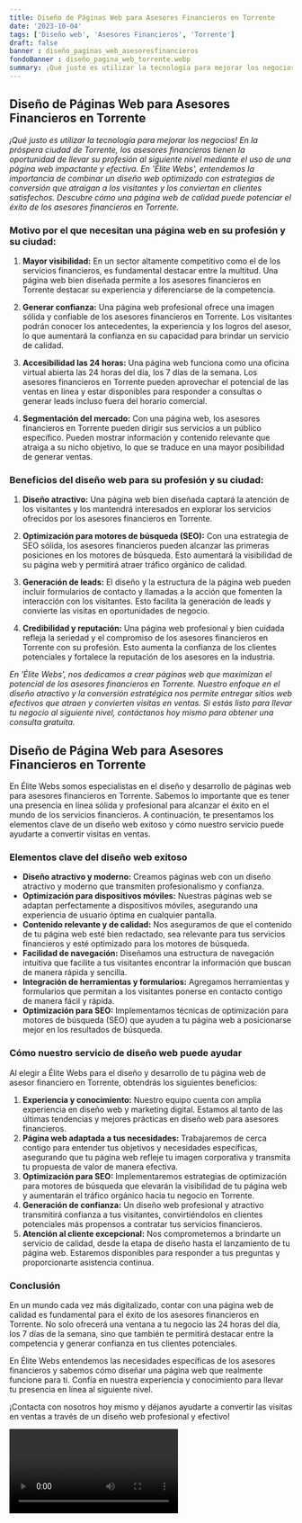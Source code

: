 ```yaml
---
title: Diseño de Páginas Web para Asesores Financieros en Torrente
date: '2023-10-04'
tags: ['Diseño web', 'Asesores Financieros', 'Torrente']
draft: false
banner : diseño_paginas_web_asesoresfinancieros
fondoBanner : diseño_pagina_web_torrente.webp
summary: ¡Qué justo es utilizar la tecnología para mejorar los negocios! En la próspera ciudad de Torrente, los asesores financieros tienen la oportunidad de llevar su profesión al siguiente nivel mediante el uso de una página web impactante y efectiva. En 'Élite Webs', entendemos la importancia de combinar un diseño web optimizado con estrategias de conversión que atraigan a los visitantes y los conviertan en clientes satisfechos. Descubre cómo una página web de calidad puede potenciar el éxito de los asesores financieros en Torrente.
---
```


## Diseño de Páginas Web para Asesores Financieros en Torrente

*¡Qué justo es utilizar la tecnología para mejorar los negocios! En la próspera ciudad de Torrente, los asesores financieros tienen la oportunidad de llevar su profesión al siguiente nivel mediante el uso de una página web impactante y efectiva. En 'Élite Webs', entendemos la importancia de combinar un diseño web optimizado con estrategias de conversión que atraigan a los visitantes y los conviertan en clientes satisfechos. Descubre cómo una página web de calidad puede potenciar el éxito de los asesores financieros en Torrente.*

### Motivo por el que necesitan una página web en su profesión y su ciudad:

1. **Mayor visibilidad:** En un sector altamente competitivo como el de los servicios financieros, es fundamental destacar entre la multitud. Una página web bien diseñada permite a los asesores financieros en Torrente destacar su experiencia y diferenciarse de la competencia.

2. **Generar confianza:** Una página web profesional ofrece una imagen sólida y confiable de los asesores financieros en Torrente. Los visitantes podrán conocer los antecedentes, la experiencia y los logros del asesor, lo que aumentará la confianza en su capacidad para brindar un servicio de calidad.

3. **Accesibilidad las 24 horas:** Una página web funciona como una oficina virtual abierta las 24 horas del día, los 7 días de la semana. Los asesores financieros en Torrente pueden aprovechar el potencial de las ventas en línea y estar disponibles para responder a consultas o generar leads incluso fuera del horario comercial.

4. **Segmentación del mercado:** Con una página web, los asesores financieros en Torrente pueden dirigir sus servicios a un público específico. Pueden mostrar información y contenido relevante que atraiga a su nicho objetivo, lo que se traduce en una mayor posibilidad de generar ventas.

### Beneficios del diseño web para su profesión y su ciudad:

1. **Diseño atractivo:** Una página web bien diseñada captará la atención de los visitantes y los mantendrá interesados en explorar los servicios ofrecidos por los asesores financieros en Torrente.

2. **Optimización para motores de búsqueda (SEO):** Con una estrategia de SEO sólida, los asesores financieros pueden alcanzar las primeras posiciones en los motores de búsqueda. Esto aumentará la visibilidad de su página web y permitirá atraer tráfico orgánico de calidad.

3. **Generación de leads:** El diseño y la estructura de la página web pueden incluir formularios de contacto y llamadas a la acción que fomenten la interacción con los visitantes. Esto facilita la generación de leads y convierte las visitas en oportunidades de negocio.

4. **Credibilidad y reputación:** Una página web profesional y bien cuidada refleja la seriedad y el compromiso de los asesores financieros en Torrente con su profesión. Esto aumenta la confianza de los clientes potenciales y fortalece la reputación de los asesores en la industria.

*En 'Élite Webs', nos dedicamos a crear páginas web que maximizan el potencial de los asesores financieros en Torrente. Nuestro enfoque en el diseño atractivo y la conversión estratégica nos permite entregar sitios web efectivos que atraen y convierten visitas en ventas. Si estás listo para llevar tu negocio al siguiente nivel, contáctanos hoy mismo para obtener una consulta gratuita.*

<GifSeo />

<Cta />

## Diseño de Página Web para Asesores Financieros en Torrente

En Élite Webs somos especialistas en el diseño y desarrollo de páginas web para asesores financieros en Torrente. Sabemos lo importante que es tener una presencia en línea sólida y profesional para alcanzar el éxito en el mundo de los servicios financieros. A continuación, te presentamos los elementos clave de un diseño web exitoso y cómo nuestro servicio puede ayudarte a convertir visitas en ventas.

### Elementos clave del diseño web exitoso

- **Diseño atractivo y moderno:** Creamos páginas web con un diseño atractivo y moderno que transmiten profesionalismo y confianza.
- **Optimización para dispositivos móviles:** Nuestras páginas web se adaptan perfectamente a dispositivos móviles, asegurando una experiencia de usuario óptima en cualquier pantalla.
- **Contenido relevante y de calidad:** Nos aseguramos de que el contenido de tu página web esté bien redactado, sea relevante para tus servicios financieros y esté optimizado para los motores de búsqueda.
- **Facilidad de navegación:** Diseñamos una estructura de navegación intuitiva que facilite a tus visitantes encontrar la información que buscan de manera rápida y sencilla.
- **Integración de herramientas y formularios:** Agregamos herramientas y formularios que permitan a los visitantes ponerse en contacto contigo de manera fácil y rápida.
- **Optimización para SEO:** Implementamos técnicas de optimización para motores de búsqueda (SEO) que ayuden a tu página web a posicionarse mejor en los resultados de búsqueda.

### Cómo nuestro servicio de diseño web puede ayudar

Al elegir a Élite Webs para el diseño y desarrollo de tu página web de asesor financiero en Torrente, obtendrás los siguientes beneficios:

1. **Experiencia y conocimiento:** Nuestro equipo cuenta con amplia experiencia en diseño web y marketing digital. Estamos al tanto de las últimas tendencias y mejores prácticas en diseño web para asesores financieros.
2. **Página web adaptada a tus necesidades:** Trabajaremos de cerca contigo para entender tus objetivos y necesidades específicas, asegurando que tu página web refleje tu imagen corporativa y transmita tu propuesta de valor de manera efectiva.
3. **Optimización para SEO:** Implementaremos estrategias de optimización para motores de búsqueda que elevarán la visibilidad de tu página web y aumentarán el tráfico orgánico hacia tu negocio en Torrente.
4. **Generación de confianza:** Un diseño web profesional y atractivo transmitirá confianza a tus visitantes, convirtiéndolos en clientes potenciales más propensos a contratar tus servicios financieros.
5. **Atención al cliente excepcional:** Nos comprometemos a brindarte un servicio de calidad, desde la etapa de diseño hasta el lanzamiento de tu página web. Estaremos disponibles para responder a tus preguntas y proporcionarte asistencia continua.

### Conclusión

En un mundo cada vez más digitalizado, contar con una página web de calidad es fundamental para el éxito de los asesores financieros en Torrente. No solo ofrecerá una ventana a tu negocio las 24 horas del día, los 7 días de la semana, sino que también te permitirá destacar entre la competencia y generar confianza en tus clientes potenciales.

En Élite Webs entendemos las necesidades específicas de los asesores financieros y sabemos cómo diseñar una página web que realmente funcione para ti. Confía en nuestra experiencia y conocimiento para llevar tu presencia en línea al siguiente nivel.

¡Contacta con nosotros hoy mismo y déjanos ayudarte a convertir las visitas en ventas a través de un diseño web profesional y efectivo!

<Video />

<CtaBot job='Asesores Financieros' city='Torrente'/>

<Gmaps query='Torrente+españa+maps' />